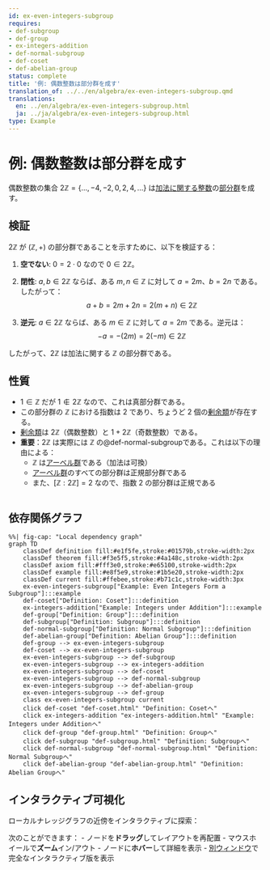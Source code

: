 ```yaml
---
id: ex-even-integers-subgroup
requires:
- def-subgroup
- def-group
- ex-integers-addition
- def-normal-subgroup
- def-coset
- def-abelian-group
status: complete
title: '例: 偶数整数は部分群を成す'
translation_of: ../../en/algebra/ex-even-integers-subgroup.qmd
translations:
  en: ../en/algebra/ex-even-integers-subgroup.html
  ja: ../ja/algebra/ex-even-integers-subgroup.html
type: Example
---
```


# 例: 偶数整数は部分群を成す

偶数整数の集合 $2\mathbb{Z} = \{..., -4, -2, 0, 2, 4, ...\}$ は[加法に関する整数](ex-integers-addition.qmd)の[部分群](def-subgroup.qmd)を成す。

## 検証

$2\mathbb{Z}$ が $(\mathbb{Z}, +)$ の部分群であることを示すために、以下を検証する：

1. **空でない**: $0 = 2 \cdot 0$ なので $0 \in 2\mathbb{Z}$。

2. **閉性**: $a, b \in 2\mathbb{Z}$ ならば、ある $m, n \in \mathbb{Z}$ に対して $a = 2m$、$b = 2n$ である。したがって：
   $$a + b = 2m + 2n = 2(m + n) \in 2\mathbb{Z}$$

3. **逆元**: $a \in 2\mathbb{Z}$ ならば、ある $m \in \mathbb{Z}$ に対して $a = 2m$ である。逆元は：
   $$-a = -(2m) = 2(-m) \in 2\mathbb{Z}$$

したがって、$2\mathbb{Z}$ は加法に関する $\mathbb{Z}$ の部分群である。

## 性質

- $1 \in \mathbb{Z}$ だが $1 \notin 2\mathbb{Z}$ なので、これは真部分群である。
- この部分群の $\mathbb{Z}$ における指数は 2 であり、ちょうど 2 個の[剰余類](def-coset.qmd)が存在する。
- [剰余類](def-coset.qmd)は $2\mathbb{Z}$（偶数整数）と $1 + 2\mathbb{Z}$（奇数整数）である。
- **重要**：$2\mathbb{Z}$ は実際には $\mathbb{Z}$ の@def-normal-subgroupである。これは以下の理由による：
  - $\mathbb{Z}$ は[アーベル群](def-abelian-group.qmd)である（加法は可換）
  - [アーベル群](def-abelian-group.qmd)のすべての部分群は正規部分群である
  - また、$[{\mathbb{Z} : 2\mathbb{Z}}] = 2$ なので、指数 2 の部分群は正規である

```mermaid
```

## 依存関係グラフ

```mermaid
%%| fig-cap: "Local dependency graph"
graph TD
    classDef definition fill:#e1f5fe,stroke:#01579b,stroke-width:2px
    classDef theorem fill:#f3e5f5,stroke:#4a148c,stroke-width:2px
    classDef axiom fill:#fff3e0,stroke:#e65100,stroke-width:2px
    classDef example fill:#e8f5e9,stroke:#1b5e20,stroke-width:2px
    classDef current fill:#ffebee,stroke:#b71c1c,stroke-width:3px
    ex-even-integers-subgroup["Example: Even Integers Form a Subgroup"]:::example
    def-coset["Definition: Coset"]:::definition
    ex-integers-addition["Example: Integers under Addition"]:::example
    def-group["Definition: Group"]:::definition
    def-subgroup["Definition: Subgroup"]:::definition
    def-normal-subgroup["Definition: Normal Subgroup"]:::definition
    def-abelian-group["Definition: Abelian Group"]:::definition
    def-group --> ex-even-integers-subgroup
    def-coset --> ex-even-integers-subgroup
    ex-even-integers-subgroup --> def-subgroup
    ex-even-integers-subgroup --> ex-integers-addition
    ex-even-integers-subgroup --> def-coset
    ex-even-integers-subgroup --> def-normal-subgroup
    ex-even-integers-subgroup --> def-abelian-group
    ex-even-integers-subgroup --> def-group
    class ex-even-integers-subgroup current
    click def-coset "def-coset.html" "Definition: Cosetへ"
    click ex-integers-addition "ex-integers-addition.html" "Example: Integers under Additionへ"
    click def-group "def-group.html" "Definition: Groupへ"
    click def-subgroup "def-subgroup.html" "Definition: Subgroupへ"
    click def-normal-subgroup "def-normal-subgroup.html" "Definition: Normal Subgroupへ"
    click def-abelian-group "def-abelian-group.html" "Definition: Abelian Groupへ"
```

## インタラクティブ可視化

ローカルナレッジグラフの近傍をインタラクティブに探索：

::: {.graph-viz data-id="ex-even-integers-subgroup" data-width="700" data-height="500"}
:::

次のことができます：
- ノードを**ドラッグ**してレイアウトを再配置
- マウスホイールで**ズーム**イン/アウト
- ノードに**ホバー**して詳細を表示
- [別ウィンドウ](../../output/interactive/ex-even-integers-subgroup.html){target="_blank"}で完全なインタラクティブ版を表示
